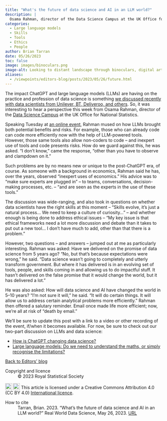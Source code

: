```yaml
---
title: "What's the future of data science and AI in an LLM world?"
description: |
  Osama Rahman, director of the Data Science Campus at the UK Office for National Statistics, shared his thoughts on the past, present, and future of data science at an event this week. Here are our key takeaways.     
categories:
  - Large language models
  - Skills
  - Tools
  - Ethics
  - People
author: Brian Tarran
date: 05/26/2023
toc: false
image: images/binoculars.png
image-alt: Looking to distant landscape through binoculars, digital art. Image created by Bing Image Creator.
aliases: 
  - /viewpoints/editors-blog/posts/2023/05/26/future.html
---
```

The impact ChatGPT and large language models (LLMs) are having on the practice and profession of data science is something [we discussed recently with data scientists from Unilever, BT, Deliveroo, and others](https://realworlddatascience.net/people-paths/posts/2023/05/11/chatgpt-data-science-pt1.html). So, it was interesting to hear a perspective this week from Osama Rahman, director of the [Data Science Campus](https://datasciencecampus.ons.gov.uk/) at the UK Office for National Statistics.

Speaking Tuesday at [an online event](https://rss.org.uk/training-events/events/events-2023/local-groups/what-is-the-future-of-data-science-and-ai-online/), Rahman mused on how LLMs brought both potential benefits and risks. For example, those who can already code can code more efficiently now with the help of LLM-powered tools. However, those same tools also allow non-coders to code -- and inexpert use of tools and code presents risks. How do we guard against this, he was asked. "I don't know," came the response, "other than you have to observe and clampdown on it." 

Such problems are by no means new or unique to the post-ChatGPT era, of course. As someone with a background in economics, Rahman said he has, over the years, observed "inexpert uses of economics." His advice was to "make sure experts are plugged in" -- to teams, conversations, decision-making processes, etc. -- "and are seen as the experts in the use of these tools."

The discussion was wide-ranging, and also took in questions on whether data scientists have the right skills at this moment -- "Skills evolve, it's just a natural process... We need to keep a culture of curiosity..." -- and whether enough is being done to address ethical issues -- "My key issue is that ethical frameworks need a lot more discussion and debate than it takes to put out a new tool... I don't have much to add, other than that there is a problem."

However, two questions -- and answers -- jumped out at me as particularly interesting. Rahman was asked: Have we delivered on the promise of data science from 5 years ago? "No, but that's because expectations were wrong," he said. "Data science wasn't going to completely and utterly transform government. But where it has delivered is in an evolving set of tools, people, and skills coming in and allowing us to do impactful stuff. It hasn't delivered on the false promise that it would change the world, but it has delivered a lot."

He was also asked: How will data science and AI have changed the world in 5--10 years? "I'm not sure it will," he said. "It will do certain things. It will allow us to address certain analytical problems more efficiently." Rahman then offered a salutary reminder. Email once made life more efficient; now, we're all at risk of "death by email."

We'll be sure to update this post with a link to a video or other recording of the event, if/when it becomes available. For now, be sure to check out our two-part discussion on LLMs and data science:

- [How is ChatGPT changing data science?](https://realworlddatascience.net/people-paths/posts/2023/05/11/chatgpt-data-science-pt1.html)
- [Large language models: Do we need to understand the maths, or simply recognise the limitations?](https://realworlddatascience.net/people-paths/posts/2023/05/18/chatgpt-data-science-pt2.html)

::: {.article-btn}
[Back to Editors' blog](/the-pulse/editors-blog/index.qmd)
:::

::: {.further-info}
::: grid
::: {.g-col-12 .g-col-md-6}
Copyright and licence
: &copy; 2023 Royal Statistical Society

<a href="http://creativecommons.org/licenses/by/4.0/?ref=chooser-v1" target="_blank" rel="license noopener noreferrer" style="display:inline-block;"> <img style="height:22px!important;vertical-align:text-bottom;" src="https://mirrors.creativecommons.org/presskit/icons/cc.svg?ref=chooser-v1"><img style="height:22px!important;margin-left:3px;vertical-align:text-bottom;" src="https://mirrors.creativecommons.org/presskit/icons/by.svg?ref=chooser-v1"></a> This article is licensed under a Creative Commons Attribution 4.0 (CC BY 4.0) <a href="http://creativecommons.org/licenses/by/4.0/?ref=chooser-v1" target="_blank" rel="license noopener noreferrer" style="display:inline-block;"> International licence</a>.

:::

::: {.g-col-12 .g-col-md-6}
How to cite
: Tarran, Brian. 2023. "What's the future of data science and AI in an LLM world?" Real World Data Science, May 26, 2023. [URL](https://realworlddatascience.net/the-pulse/editors-blog/posts/2023/05/26/future.html)
:::
:::
:::